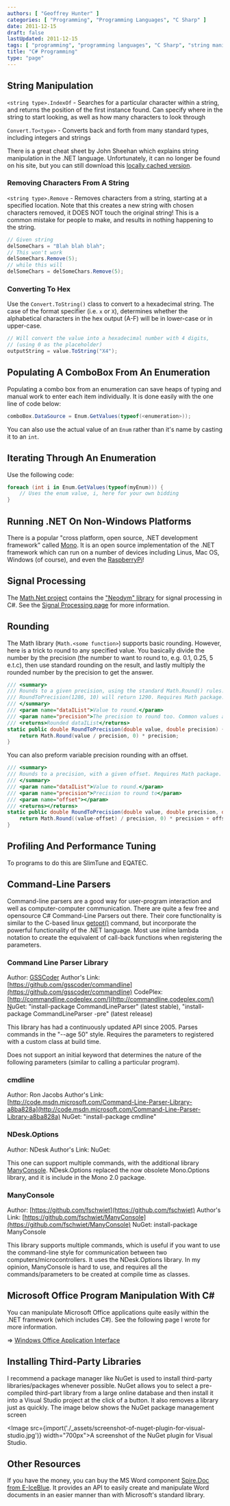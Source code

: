 ```yaml
---
authors: [ "Geoffrey Hunter" ]
categories: [ "Programming", "Programming Languages", "C Sharp" ]
date: 2011-12-15
draft: false
lastUpdated: 2011-12-15
tags: [ "programming", "programming languages", "C Sharp", "string manipulation", "ComboBox", "GUI", ".NET", "dot net" ]
title: "C# Programming"
type: "page"
---
```



## String Manipulation

`<string type>.IndexOf` - Searches for a particular character within a string, and returns the position of the first instance found. Can specify where in the string to start looking, as well as how many characters to look through

`Convert.To<type>` - Converts back and forth from many standard types, including integers and strings

There is a great cheat sheet by John Sheehan which explains string manipulation in the .NET language. Unfortunately, it can no longer be found on his site, but you can still download this [locally cached version](/misc/c-sharp/john-sheehan-msnet-formatting-strings-cheat-sheet.pdf).

### Removing Characters From A String

`<string type>.Remove` - Removes characters from a string, starting at a specified location. Note that this creates a new string with chosen characters removed, it DOES NOT touch the original string! This is a common mistake for people to make, and results in nothing happening to the string.

```c#    
// Given string 
delSomeChars = "Blah blah blah";
// This won't work
delSomeChars.Remove(5);
// while this will
delSomeChars = delSomeChars.Remove(5);
```

### Converting To Hex

Use the `Convert.ToString()` class to convert to a hexadecimal string. The case of the format specifier (i.e. `x` or `X`), determines whether the alphabetical characters in the hex output (A-F) will be in lower-case or in upper-case.

```c#    
// Will convert the value into a hexadecimal number with 4 digits,
// (using 0 as the placeholder)
outputString = value.ToString("X4");
```

## Populating A ComboBox From An Enumeration

Populating a combo box from an enumeration can save heaps of typing and manual work to enter each item individually. It is done easily with the one line of code below:

```c#    
comboBox.DataSource = Enum.GetValues(typeof(<enumeration>));
```

You can also use the actual value of an `Enum` rather than it's name by casting it to an `int`.

## Iterating Through An Enumeration

Use the following code:

```c#    
foreach (int i in Enum.GetValues(typeof(myEnum))) {
    // Uses the enum value, i, here for your own bidding
}
```

## Running .NET On Non-Windows Platforms

There is a popular "cross platform, open source, .NET development framework" called [Mono](http://www.mono-project.com/). It is an open source implementation of the .NET framework which can run on a number of devices including Linus, Mac OS, Windows (of course), and even the [RaspberryPi](http://www.amazedsaint.com/2013/04/hack-raspberry-pi-how-to-build.html)!

## Signal Processing

The [Math.Net project](http://www.mathdotnet.com/) contains the ["Neodym" library](http://neodym.mathdotnet.com/) for signal processing in C#. See the [Signal Processing page](/programming/signal-processing/) for more information.

## Rounding

The Math library (`Math.<some function>`) supports basic rounding. However, here is a trick to round to any specified value. You basically divide the number by the precision (the number to want to round to, e.g. 0.1, 0.25, 5 e.t.c), then use standard rounding on the result, and lastly multiply the rounded number by the precision to get the answer.

```c#    
/// <summary>
/// Rounds to a given precision, using the standard Math.Round() rules. E.g. RoundToPrecision(10.34, 0.1) will return 10.3.
/// RoundToPrecision(1286, 10) will return 1290. Requires Math package.
/// </summary>
/// <param name="dataIList">Value to round.</param>
/// <param name="precision">The precision to round too. Common values are 0.1 or 0.01.</param>
/// <returns>Rounded dataIList</returns>
static public double RoundToPrecision(double value, double precision) {
    return Math.Round(value / precision, 0) * precision;
}
```

You can also preform variable precision rounding with an offset.

```c#    
/// <summary>
/// Rounds to a precision, with a given offset. Requires Math package. 
/// </summary>
/// <param name="dataIList">Value to round.</param>
/// <param name="precision">Precision to round to</param>
/// <param name="offset"></param>
/// <returns></returns>
static public double RoundToPrecision(double value, double precision, double offset) {
    return Math.Round((value-offset) / precision, 0) * precision + offset;
}
```

## Profiling And Performance Tuning

To programs to do this are SlimTune and EQATEC.

## Command-Line Parsers

Command-line parsers are a good way for user-program interaction and well as computer-computer communication. There are quite a few free and opensource C# Command-Line Parsers out there. Their core functionality is similar to the C-based linux [getopt()](http://www.gnu.org/software/libc/manual/html_node/Getopt.html) command, but incorporate the powerful functionality of the .NET language. Most use inline lambda notation to create the equivalent of call-back functions when registering the parameters.

### Command Line Parser Library

Author: [GSSCoder](https://github.com/gsscoder)
Author's Link: [https://github.com/gsscoder/commandline](https://github.com/gsscoder/commandline)
CodePlex: [http://commandline.codeplex.com/](http://commandline.codeplex.com/)
[N](https://github.com/gsscoder/commandline)uGet: "install-package CommandLineParser" (latest stable), "install-package CommandLineParser -pre" (latest release)

This library has had a continuously updated API since 2005. Parses commands in the "--age 50" style. Requires the parameters to registered with a custom class at build time.

Does not support an initial keyword that determines the nature of the following parameters (similar to calling a particular program).

### cmdline

Author: Ron Jacobs
Author's Link: [http://code.msdn.microsoft.com/Command-Line-Parser-Library-a8ba828a](http://code.msdn.microsoft.com/Command-Line-Parser-Library-a8ba828a)
NuGet: "install-package cmdline"

### NDesk.Options

Author: NDesk
Author's Link:
NuGet: 

This one can support multiple commands, with the additional library [ManyConsole](https://github.com/fschwiet/ManyConsole). NDesk.Options replaced the now obsolete Mono.Options library, and it is include in the Mono 2.0 package.

### ManyConsole

Author: [https://github.com/fschwiet](https://github.com/fschwiet)
Author's Link: [https://github.com/fschwiet/ManyConsole](https://github.com/fschwiet/ManyConsole)
NuGet: install-package ManyConsole

This library supports multiple commands, which is useful if you want to use the command-line style for communication between two computers/microcontrollers. It uses the NDesk.Options library. In my opinion, ManyConsole is hard to use, and requires all the commands/parameters to be created at compile time as classes.

## Microsoft Office Program Manipulation With C#

You can manipulate Microsoft Office applications quite easily within the .NET framework (which includes C#). See the following page I wrote for more information.

=> [Windows Office Application Interface](/programming/languages/c-sharp/windows-office-application-interface/)

## Installing Third-Party Libraries

I recommend a package manager like NuGet is used to install third-party libraries/packages whenever possible. NuGet allows you to select a pre-compiled third-part library from a large online database and then install it into a Visual Studio project at the click of a button. It also removes a library just as quickly. The image below shows the NuGet package management screen

<Image src={import('./_assets/screenshot-of-nuget-plugin-for-visual-studio.jpg')} width="700px">A screenshot of the NuGet plugin for Visual Studio.</Image>

## Other Resources

If you have the money, you can buy the MS Word component [Spire.Doc from E-IceBlue](http://www.e-iceblue.com/Introduce/word-for-net-introduce.html). It provides an API to easily create and manipulate Word documents in an easier manner than with Microsoft's standard library.
